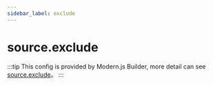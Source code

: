 ```yaml
---
sidebar_label: exclude
---
```


# source.exclude

:::tip
This config is provided by Modern.js Builder, more detail can see [source.exclude](https://modernjs.dev/builder/en/api/config-source.html#source-exclude)。
:::


<Main />
